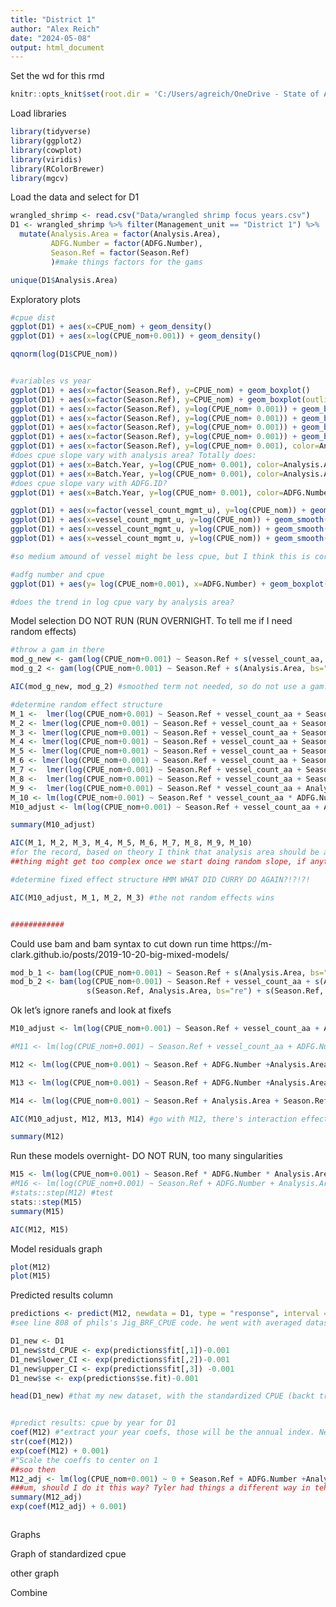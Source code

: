```yaml
---
title: "District 1"
author: "Alex Reich"
date: "2024-05-08"
output: html_document
---
```


Set the wd for this rmd
```r
knitr::opts_knit$set(root.dir = 'C:/Users/agreich/OneDrive - State of Alaska/Desktop/Shrimp/Shrimp tickets (pot shrimp)/SE_pot_shrimp_CPUE')
```


Load libraries
```r
library(tidyverse)
library(ggplot2)
library(cowplot)
library(viridis)
library(RColorBrewer)
library(mgcv)
```


Load the data and select for D1
```r
wrangled_shrimp <- read.csv("Data/wrangled shrimp focus years.csv")
D1 <- wrangled_shrimp %>% filter(Management_unit == "District 1") %>%
  mutate(Analysis.Area = factor(Analysis.Area),
         ADFG.Number = factor(ADFG.Number),
         Season.Ref = factor(Season.Ref)
         )#make things factors for the gams

unique(D1$Analysis.Area)

```


Exploratory plots
```r
#cpue dist
ggplot(D1) + aes(x=CPUE_nom) + geom_density()
ggplot(D1) + aes(x=log(CPUE_nom+0.001)) + geom_density()

qqnorm(log(D1$CPUE_nom))


#variables vs year
ggplot(D1) + aes(x=factor(Season.Ref), y=CPUE_nom) + geom_boxplot()
ggplot(D1) + aes(x=factor(Season.Ref), y=CPUE_nom) + geom_boxplot(outliers=F)
ggplot(D1) + aes(x=factor(Season.Ref), y=log(CPUE_nom+ 0.001)) + geom_boxplot()
ggplot(D1) + aes(x=factor(Season.Ref), y=log(CPUE_nom+ 0.001)) + geom_boxplot() + facet_wrap(~Analysis.Area)
ggplot(D1) + aes(x=factor(Season.Ref), y=log(CPUE_nom+ 0.001)) + geom_boxplot(outliers=F) + facet_wrap(~Analysis.Area)
ggplot(D1) + aes(x=factor(Season.Ref), y=log(CPUE_nom+ 0.001)) + geom_boxplot() + facet_wrap(~Analysis.Area)
ggplot(D1) + aes(x=factor(Season.Ref), y=log(CPUE_nom+ 0.001), color=Analysis.Area) + geom_boxplot() #+ facet_wrap(~Analysis.Area)
#does cpue slope vary with analysis area? Totally does:
ggplot(D1) + aes(x=Batch.Year, y=log(CPUE_nom+ 0.001), color=Analysis.Area) + geom_smooth(se=F) #+ geom_point()
ggplot(D1) + aes(x=Batch.Year, y=log(CPUE_nom+ 0.001), color=Analysis.Area) + geom_smooth(method="lm", se=F)
#does cpue slope vary with ADFG.ID?
ggplot(D1) + aes(x=Batch.Year, y=log(CPUE_nom+ 0.001), color=ADFG.Number) + geom_smooth(method="lm", se=F) + theme(legend.position="none") #hello absolute chaos

ggplot(D1) + aes(x=factor(vessel_count_mgmt_u), y=log(CPUE_nom)) + geom_boxplot(outliers=F) + facet_wrap(~Analysis.Area)
ggplot(D1) + aes(x=vessel_count_mgmt_u, y=log(CPUE_nom)) + geom_smooth() + facet_wrap(~Analysis.Area)
ggplot(D1) + aes(x=vessel_count_mgmt_u, y=log(CPUE_nom)) + geom_smooth() #+ facet_wrap(~Analysis.Area)
ggplot(D1) + aes(x=vessel_count_mgmt_u, y=log(CPUE_nom)) + geom_smooth(method="lm") + geom_point()

#so medium amound of vessel might be less cpue, but I think this is correlated with fishing conditions in the year

#adfg number and cpue
ggplot(D1) + aes(y= log(CPUE_nom+0.001), x=ADFG.Number) + geom_boxplot()

#does the trend in log cpue vary by analysis area?


```

Model selection DO NOT RUN (RUN OVERNIGHT. To tell me if I need random effects)
```r
#throw a gam in there
mod_g_new <- gam(log(CPUE_nom+0.001) ~ Season.Ref + s(vessel_count_aa, k=4) + s(Analysis.Area, bs="re") + s(ADFG.Number, bs="re"), method = "ML", data=D1)
mod_g_2 <- gam(log(CPUE_nom+0.001) ~ Season.Ref + s(Analysis.Area, bs="re") + s(ADFG.Number, bs="re"), method = "ML", data=D1)

AIC(mod_g_new, mod_g_2) #smoothed term not needed, so do not use a gam...

#determine random effect structure
M_1 <-  lmer(log(CPUE_nom+0.001) ~ Season.Ref + vessel_count_aa + Season.Ref:vessel_count_aa + (1|ADFG.Number) + (1|Analysis.Area), data=D1, REML=F) #global with ranef and interactions
M_2 <- lmer(log(CPUE_nom+0.001) ~ Season.Ref + vessel_count_aa + Season.Ref:vessel_count_aa + ADFG.Number + (1|Analysis.Area), data=D1, REML=F)
M_3 <- lmer(log(CPUE_nom+0.001) ~ Season.Ref + vessel_count_aa + Season.Ref:vessel_count_aa + (1|ADFG.Number) + Analysis.Area, data=D1, REML=F)
M_4 <- lmer(log(CPUE_nom+0.001) ~ Season.Ref + vessel_count_aa + Season.Ref:vessel_count_aa + (1 + Season.Ref|ADFG.Number) + (1+ Season.Ref|Analysis.Area), data=D1, REML=F) #full model, this may take a really long time to run and not actually work out.
M_5 <- lmer(log(CPUE_nom+0.001) ~ Season.Ref + vessel_count_aa + Season.Ref:vessel_count_aa + (1|ADFG.Number) + (1+ Season.Ref|Analysis.Area), data=D1, REML=F)
M_6 <- lmer(log(CPUE_nom+0.001) ~ Season.Ref + vessel_count_aa + Season.Ref:vessel_count_aa + (1 + Season.Ref|ADFG.Number) + (1|Analysis.Area), data=D1, REML=F)
M_7 <-  lmer(log(CPUE_nom+0.001) ~ Season.Ref + vessel_count_aa + Season.Ref:vessel_count_aa + ADFG.Number + (1 + Season.Ref|Analysis.Area), data=D1, REML=F) 
M_8 <-  lmer(log(CPUE_nom+0.001) ~ Season.Ref + vessel_count_aa + Season.Ref:vessel_count_aa + (1+Season.Ref|ADFG.Number) + Analysis.Area, data=D1, REML=F) 
M_9 <-  lmer(log(CPUE_nom+0.001) ~ Season.Ref * vessel_count_aa + Analysis.Area + (1|ADFG.Number), data=D1, REML=F) #no, cant account for the int effects
M_10 <- lm(log(CPUE_nom+0.001) ~ Season.Ref * vessel_count_aa * ADFG.Number*Analysis.Area, data=D1) #fixef only with ALL the interaction effects #M15, same as
M10_adjust <- lm(log(CPUE_nom+0.001) ~ Season.Ref + vessel_count_aa + ADFG.Number +Analysis.Area + Season.Ref:Analysis.Area, data=D1)

summary(M10_adjust)

AIC(M_1, M_2, M_3, M_4, M_5, M_6, M_7, M_8, M_9, M_10)
#for the record, based on theory I think that analysis area should be a random effect and MAYBE ADFG.ID as well
##thing might get too complex once we start doing random slope, if anything has a random slope it should be Analysis.Area/

#determine fixed effect structure HMM WHAT DID CURRY DO AGAIN?!?!?!

AIC(M10_adjust, M_1, M_2, M_3) #the not random effects wins


############


```


Could use bam and bam syntax to cut down run time
https://m-clark.github.io/posts/2019-10-20-big-mixed-models/
```r
mod_b_1 <- bam(log(CPUE_nom+0.001) ~ Season.Ref + s(Analysis.Area, bs="re") + s(ADFG.Number, bs="re"), method = "ML", data=D1)
mod_b_2 <- bam(log(CPUE_nom+0.001) ~ Season.Ref + vessel_count_aa + s(Analysis.Area, bs="re") + s(ADFG.Number, bs="re")+
                 s(Season.Ref, Analysis.Area, bs="re") + s(Season.Ref, ADFG.Number, bs="re"), method = "ML", data=D1, discrete=T, nthreads = 16)
```


Ok let's ignore ranefs and look at fixefs
```r
M10_adjust <- lm(log(CPUE_nom+0.001) ~ Season.Ref + vessel_count_aa + ADFG.Number +Analysis.Area + Season.Ref:Analysis.Area, data=D1)

#M11 <- lm(log(CPUE_nom+0.001) ~ Season.Ref + vessel_count_aa + ADFG.Number +Analysis.Area + Season.Ref:Analysis.Area+ Season.Ref:ADFG.Number, data=D1) #takes forever

M12 <- lm(log(CPUE_nom+0.001) ~ Season.Ref + ADFG.Number +Analysis.Area + Season.Ref:Analysis.Area, data=D1)

M13 <- lm(log(CPUE_nom+0.001) ~ Season.Ref + ADFG.Number +Analysis.Area, data=D1)

M14 <- lm(log(CPUE_nom+0.001) ~ Season.Ref + Analysis.Area + Season.Ref:Analysis.Area, data=D1)

AIC(M10_adjust, M12, M13, M14) #go with M12, there's interaction effects

summary(M12)
```

Run these models overnight- DO NOT RUN, 
too many singularities
```r
M15 <- lm(log(CPUE_nom+0.001) ~ Season.Ref * ADFG.Number * Analysis.Area, data=D1)
#M16 <- lm(log(CPUE_nom+0.001) ~ Season.Ref + ADFG.Number + Analysis.Area + ADFG.Number:Analysis.Area, data=D1
#stats::step(M12) #test
stats::step(M15)
summary(M15)

AIC(M12, M15)

```




Model residuals graph
```r
plot(M12)
plot(M15)
```



Predicted results column
```r
predictions <- predict(M12, newdata = D1, type = "response", interval ="confidence", se.fit=T) #can I just use D1 as the new data or is that cheating
#see line 808 of phils's Jig_BRF_CPUE code. he went with averaged dataset

D1_new <- D1
D1_new$std_CPUE <- exp(predictions$fit[,1])-0.001
D1_new$lower_CI <- exp(predictions$fit[,2])-0.001
D1_new$upper_CI <- exp(predictions$fit[,3]) -0.001
D1_new$se <- exp(predictions$se.fit)-0.001

head(D1_new) #that my new dataset, with the standardized CPUE (backt tranformed predicted values)


#predict results: cpue by year for D1
coef(M12) #"extract your year coefs, those will be the annual index. Need to log-tranform them back?
str(coef(M12))
exp(coef(M12) + 0.001)
#"Scale the coeffs to center on 1
##soo then
M12_adj <- lm(log(CPUE_nom+0.001) ~ 0 + Season.Ref + ADFG.Number +Analysis.Area + Season.Ref:Analysis.Area, data=D1) #remove the intercept
###um, should I do it this way? Tyler had things a different way in teh scallop cpue stuff, mayve check that out? Something about changing the default option in lm
summary(M12_adj)
exp(coef(M12_adj) + 0.001)



```



Graphs

Graph of standardized cpue


other graph


Combine

